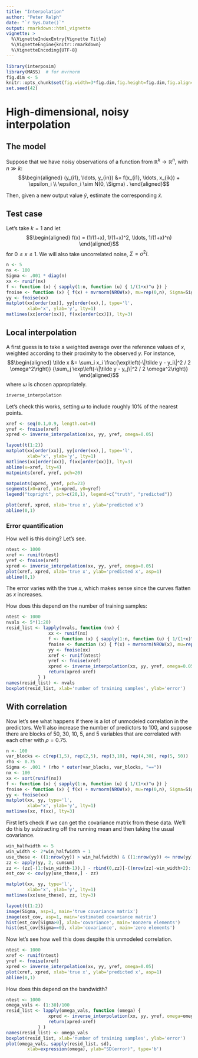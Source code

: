 ```yaml
---
title: "Interpolation"
author: "Peter Ralph"
date: "`r Sys.Date()`"
output: rmarkdown::html_vignette
vignette: >
  %\VignetteIndexEntry{Vignette Title}
  %\VignetteEngine{knitr::rmarkdown}
  %\VignetteEncoding{UTF-8}
---
```



```r
library(interposim)
library(MASS)  # for mvrnorm
fig.dim <- 5
knitr::opts_chunk$set(fig.width=3*fig.dim,fig.height=fig.dim,fig.align='center')
set.seed(42)
```

# High-dimensional, noisy interpolation


## The model

Suppose that we have noisy observations of a function from $\mathbb{R}^k \to \mathbb{R}^n$,
with $n \gg k$:
$$\begin{aligned}
  (y_{i1}, \ldots, y_{in}) &= f(x_{i1}, \ldots, x_{ik}) + \epsilon_i \\
  \epsilon_i \sim N(0, \Sigma) .
\end{aligned}$$

Then, given a new output value $\tilde y$, estimate the corresponding $\tilde x$.


## Test case

Let's take $k=1$ and let
$$\begin{aligned}
    f(x) = (1/(1+x), 1/(1+x)^2, \ldots, 1/(1+x)^n)
\end{aligned}$$
for $0 \le x \le 1$.
We will also take uncorrelated noise, $\Sigma = \sigma^2 I$.

```r
n <- 5
nx <- 100
Sigma <- .001 * diag(n)
xx <- runif(nx)
f <- function (x) { sapply(1:n, function (u) { 1/(1+x)^u }) }
fnoise <- function (x) { f(x) + mvrnorm(NROW(x), mu=rep(0,n), Sigma=Sigma) }
yy <- fnoise(xx)
matplot(xx[order(xx)], yy[order(xx),], type='l', 
        xlab='x', ylab='y', lty=1)
matlines(xx[order(xx)], f(xx[order(xx)]), lty=3)
```


## Local interpolation

A first guess is to take a weighted average over the reference values of $x$,
weighted according to their proximity to the observed $y$.
For instance,
$$\begin{aligned}
    \tilde x &= \sum_i x_i 
    \frac{\exp\left(-\|\tilde y - y_i\|^2 / 2 \omega^2\right)}
         {\sum_j \exp\left(-\|\tilde y - y_j\|^2 / 2 \omega^2\right)}
\end{aligned}$$
where $\omega$ is chosen appropriately.

```r
inverse_interpolation
```

Let's check this works, 
setting $\omega$ to include roughly 10\% of the nearest points.
```r
xref <- seq(0.1,0.9, length.out=8)
yref <- fnoise(xref)
xpred <- inverse_interpolation(xx, yy, yref, omega=0.05)

layout(t(1:2))
matplot(xx[order(xx)], yy[order(xx),], type='l', 
        xlab='x', ylab='y', lty=1)
matlines(xx[order(xx)], f(xx[order(xx)]), lty=3)
abline(v=xref, lty=4)
matpoints(xref, yref, pch=20)

matpoints(xpred, yref, pch=23)
segments(x0=xref, x1=xpred, y0=yref)
legend("topright", pch=c(20,1), legend=c("truth", "predicted"))

plot(xref, xpred, xlab='true x', ylab='predicted x')
abline(0,1)
```

### Error quantification

How well is this doing?  Let's see.
```r
ntest <- 1000
xref <- runif(ntest)
yref <- fnoise(xref)
xpred <- inverse_interpolation(xx, yy, yref, omega=0.05)
plot(xref, xpred, xlab='true x', ylab='predicted x', asp=1)
abline(0,1)
```
The error varies with the true $x$, 
which makes sense since the curves flatten as $x$ increases.

How does this depend on the number of training samples:
```r
ntest <- 1000
nvals <- 5*(1:20)
resid_list <- lapply(nvals, function (nx) {
                xx <- runif(nx)
                f <- function (x) { sapply(1:n, function (u) { 1/(1+x)^u }) }
                fnoise <- function (x) { f(x) + mvrnorm(NROW(x), mu=rep(0,n), Sigma=Sigma) }
                yy <- fnoise(xx)
                xref <- runif(ntest)
                yref <- fnoise(xref)
                xpred <- inverse_interpolation(xx, yy, yref, omega=0.05)
                return(xpred-xref)
            } )
names(resid_list) <- nvals
boxplot(resid_list, xlab='number of training samples', ylab='error')
```

## With correlation

Now let's see what happens if there is a lot of unmodeled correlation in the predictors.
We'll also increase the number of predictors to 100,
and suppose there are blocks of 50, 30, 10, 5, and 5 variables
that are correlated with each other with $\rho=0.75$.

```r
n <- 100
var_blocks <- c(rep(1,5), rep(2,5), rep(3,10), rep(4,30), rep(5, 50))
rho <- 0.75
Sigma <- .001 * (rho * outer(var_blocks, var_blocks, "=="))
nx <- 100
xx <- sort(runif(nx))
f <- function (x) { sapply(1:n, function (u) { 1/(1+x)^u }) }
fnoise <- function (x) { f(x) + mvrnorm(NROW(x), mu=rep(0,n), Sigma=Sigma) }
yy <- fnoise(xx)
matplot(xx, yy, type='l', 
        xlab='x', ylab='y', lty=1)
matlines(xx, f(xx), lty=3)
```

First let's check if we can get the covariance matrix from these data.
We'll do this by subtracting off the running mean and then taking the usual covariance.
```r
win_halfwidth <- 5
win_width <- 2*win_halfwidth + 1
use_these <- ((1:nrow(yy)) > win_halfwidth) & ((1:nrow(yy)) <= nrow(yy)-win_halfwidth)
zz <- apply(yy, 2, cumsum)
zz <- (zz[-(1:(win_width-1)),] - rbind(0,zz)[-((nrow(zz)-win_width+2):(nrow(zz)+1)),]) / win_width
est_cov <- cov(yy[use_these,] - zz)

matplot(xx, yy, type='l', 
        xlab='x', ylab='y', lty=1)
matlines(xx[use_these], zz, lty=3)

layout(t(1:2))
image(Sigma, asp=1, main='true covariance matrix')
image(est_cov, asp=1, main='estimated covariance matrix')
hist(est_cov[Sigma>0], xlab='covariance', main='nonzero elements')
hist(est_cov[Sigma==0], xlab='covariance', main='zero elements')
```

Now let's see how well this does despite this unmodeled correlation.
```r
ntest <- 1000
xref <- runif(ntest)
yref <- fnoise(xref)
xpred <- inverse_interpolation(xx, yy, yref, omega=0.05)
plot(xref, xpred, xlab='true x', ylab='predicted x', asp=1)
abline(0,1)
```

How does this depend on the bandwidth?
```r
ntest <- 1000
omega_vals <- (1:30)/100
resid_list <- lapply(omega_vals, function (omega) {
                xpred <- inverse_interpolation(xx, yy, yref, omega=omega)
                return(xpred-xref)
            } )
names(resid_list) <- omega_vals
boxplot(resid_list, xlab='number of training samples', ylab='error')
plot(omega_vals, sapply(resid_list, sd),
        xlab=expression(omega), ylab="SD(error)", type='b')
```

